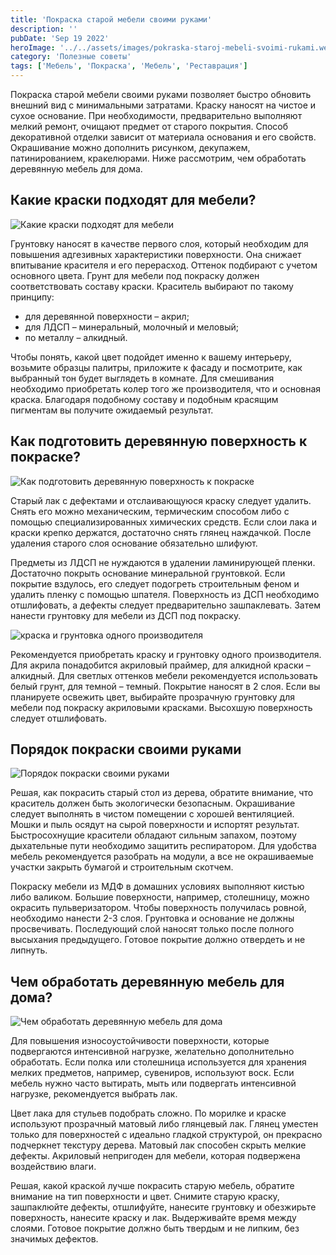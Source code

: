 ```yaml
---
title: 'Покраска старой мебели своими руками'
description: ''
pubDate: 'Sep 19 2022'
heroImage: '../../assets/images/pokraska-staroj-mebeli-svoimi-rukami.webp'
category: 'Полезные советы'
tags: ['Мебель', 'Покраска', 'Мебель', 'Реставрация']
---
```



Покраска старой мебели своими руками позволяет быстро обновить внешний вид с минимальными затратами. Краску наносят на чистое и сухое основание. При необходимости, предварительно выполняют мелкий ремонт, очищают предмет от старого покрытия. Способ декоративной отделки зависит от материала основания и его свойств. Окрашивание можно дополнить рисунком, декупажем, патинированием, кракелюрами. Ниже рассмотрим, чем обработать деревянную мебель для дома.

## Какие краски подходят для мебели?

<Image src={img1} quality='high' alt='Какие краски подходят для мебели' />

Грунтовку наносят в качестве первого слоя, который необходим для повышения адгезивных характеристики поверхности. Она снижает впитывание красителя и его перерасход. Оттенок подбирают с учетом основного цвета. Грунт для мебели под покраску должен соответствовать составу краски. Краситель выбирают по такому принципу:

- для деревянной поверхности – акрил;
- для ЛДСП – минеральный, молочный и меловый;
- по металлу – алкидный.

Чтобы понять, какой цвет подойдет именно к вашему интерьеру, возьмите образцы палитры, приложите к фасаду и посмотрите, как выбранный тон будет выглядеть в комнате. Для смешивания необходимо приобретать колер того же производителя, что и основная краска. Благодаря подобному составу и подобным красящим пигментам вы получите ожидаемый результат.

## Как подготовить деревянную поверхность к покраске?

<Image src={img2} quality='high' alt='Как подготовить деревянную поверхность к покраске' />

Старый лак с дефектами и отслаивающуюся краску следует удалить. Снять его можно механическим, термическим способом либо с помощью специализированных химических средств. Если слои лака и краски крепко держатся, достаточно снять глянец наждачкой. После удаления старого слоя основание обязательно шлифуют.

Предметы из ЛДСП не нуждаются в удалении ламинирующей пленки. Достаточно покрыть основание минеральной грунтовкой. Если покрытие вздулось, его следует подогреть строительным феном и удалить пленку с помощью шпателя. Поверхность из ДСП необходимо отшлифовать, а дефекты следует предварительно зашпаклевать. Затем нанести грунтовку для мебели из ДСП под покраску.

<Image src={img3} quality='high' alt='краска и грунтовка одного производителя' />

Рекомендуется приобретать краску и грунтовку одного производителя. Для акрила понадобится акриловый праймер, для алкидной краски – алкидный. Для светлых оттенков мебели рекомендуется использовать белый грунт, для темной – темный. Покрытие наносят в 2 слоя. Если вы планируете освежить цвет, выбирайте прозрачную грунтовку для мебели под покраску акриловыми красками. Высохшую поверхность следует отшлифовать.

## Порядок покраски своими руками

<Image src={img4} quality='high' alt='Порядок покраски своими руками' />

Решая, как покрасить старый стол из дерева, обратите внимание, что краситель должен быть экологически безопасным. Окрашивание следует выполнять в чистом помещении с хорошей вентиляцией. Мошки и пыль осядут на сырой поверхности и испортят результат. Быстросохнущие красители обладают сильным запахом, поэтому дыхательные пути необходимо защитить респиратором. Для удобства мебель рекомендуется разобрать на модули, а все не окрашиваемые участки закрыть бумагой и строительным скотчем.

Покраску мебели из МДФ в домашних условиях выполняют кистью либо валиком. Большие поверхности, например, столешницу, можно окрасить пульверизатором. Чтобы поверхность получилась ровной, необходимо нанести 2-3 слоя. Грунтовка и основание не должны просвечивать. Последующий слой наносят только после полного высыхания предыдущего. Готовое покрытие должно отвердеть и не липнуть.

## Чем обработать деревянную мебель для дома?

<Image src={img5} quality='high' alt='Чем обработать деревянную мебель для дома' />

Для повышения износоустойчивости поверхности, которые подвергаются интенсивной нагрузке, желательно дополнительно обработать. Если полка или столешница используется для хранения мелких предметов, например, сувениров, используют воск. Если мебель нужно часто вытирать, мыть или подвергать интенсивной нагрузке, рекомендуется выбрать лак.

Цвет лака для стульев подобрать сложно. По морилке и краске используют прозрачный матовый либо глянцевый лак. Глянец уместен только для поверхностей с идеально гладкой структурой, он прекрасно подчеркнет текстуру дерева. Матовый лак способен скрыть мелкие дефекты. Акриловый непригоден для мебели, которая подвержена воздействию влаги.

Решая, какой краской лучше покрасить старую мебель, обратите внимание на тип поверхности и цвет. Снимите старую краску, зашпаклюйте дефекты, отшлифуйте, нанесите грунтовку и обезжирьте поверхность, нанесите краску и лак. Выдерживайте время между слоями. Готовое покрытие должно быть твердым и не липким, без значимых дефектов.
